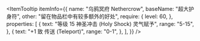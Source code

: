 
<ItemTooltip
  itemInfo={{
    name: "乌鸦冥府 Nethercrow",
    baseName: "超大护身符",
    other: "留在物品栏中有较多额外的好处",
    require: {
      level: 60,
    },
    properties: [
      {
        text: "等级 15 神圣冲击 (Holy Shock) 灵气赋予",
        range: "5-15",
      },
      {
        text: "+1 致 传送 (Teleport)",
        range: "0-1",
      },
    ],
  }}
/>
